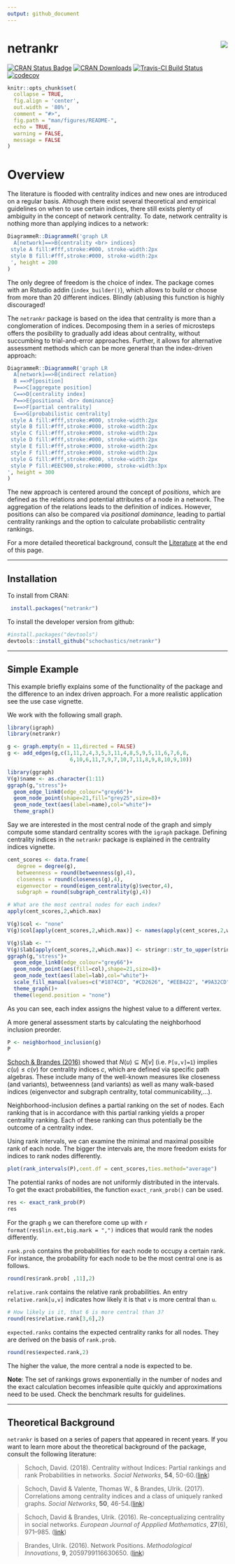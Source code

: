 ```yaml
---
output: github_document
---
```


# netrankr <img src="man/figures/logo.png" align="right"/>

[![CRAN Status Badge](http://www.r-pkg.org/badges/version/netrankr)](https://cran.r-project.org/package=netrankr)
[![CRAN Downloads](http://cranlogs.r-pkg.org/badges/netrankr)](https://CRAN.R-project.org/package=netrankr) 
[![Travis-CI Build Status](https://travis-ci.org/schochastics/netrankr.svg?branch=master)](https://travis-ci.org/schochastics/netrankr)
[![codecov](https://codecov.io/gh/schochastics/netrankr/branch/master/graph/badge.svg)](https://codecov.io/gh/schochastics/netrankr)

```r
knitr::opts_chunk$set(
  collapse = TRUE,
  fig.align = 'center',
  out.width = '80%', 
  comment = "#>",
  fig.path = "man/figures/README-",
  echo = TRUE, 
  warning = FALSE, 
  message = FALSE
)
```

# Overview 

The literature is flooded with centrality indices and new ones are introduced 
on a regular basis. Although there exist several theoretical and empirical guidelines 
on when to use certain indices, there still exists plenty of ambiguity in the concept 
of network centrality. To date, network centrality is nothing more than applying indices
to a network:

```r
DiagrammeR::DiagrammeR('graph LR
  A[network]==>B{centrality <br> indices}
 style A fill:#fff,stroke:#000, stroke-width:2px
 style B fill:#fff,stroke:#000, stroke-width:2px
 ', height = 200
)
```

The only degree of freedom is the choice of index. The package comes with an Rstudio addin (`index_builder()`),
which allows to build or choose from more than 20 different indices. Blindly (ab)using
this function is highly discouraged!

The `netrankr` package is based on the idea that centrality is more than a 
conglomeration of indices. Decomposing them in a series of microsteps offers 
the posibility to gradually add ideas about centrality, without succumbing to
trial-and-error approaches. Further, it allows for alternative assessment methods
which can be more general than the index-driven approach:

```r
DiagrammeR::DiagrammeR('graph LR
  A[network]==>B{indirect relation}
  B ==>P[position]
  P==>C[aggregate position]
  C==>D[centrality index]
  P==>E{positional <br> dominance}
  E==>F[partial centrality]
  E==>G[probabilistic centrality]
 style A fill:#fff,stroke:#000, stroke-width:2px
 style B fill:#fff,stroke:#000, stroke-width:2px
 style C fill:#fff,stroke:#000, stroke-width:2px
 style D fill:#fff,stroke:#000, stroke-width:2px
 style E fill:#fff,stroke:#000, stroke-width:2px
 style F fill:#fff,stroke:#000, stroke-width:2px
 style G fill:#fff,stroke:#000, stroke-width:2px
 style P fill:#EEC900,stroke:#000, stroke-width:3px
', height = 300
)
```

The new approach is centered around the concept of *positions*, which are defined as 
the relations and potential attributes of a node in a network. The aggregation
of the relations leads to the definition of indices. However, positions can also
be compared via *positional dominance*, leading to partial centrality rankings and
the option to calculate probabilistic centrality rankings.

For a more detailed theoretical background, consult the [Literature](#literature) 
at the end of this page.

________________________________________________________________________________

## Installation

To install from CRAN: 
```r
 install.packages("netrankr")
```

To install the developer version from github:
```r
#install.packages("devtools")
devtools::install_github("schochastics/netrankr")
```

________________________________________________________________________________

## Simple Example

This example briefly explains some of the functionality of the package and the 
difference to an index driven approach. For a more realistic application see 
the use case vignette. 

We work with the following small graph.
```r
library(igraph)
library(netrankr)

g <- graph.empty(n = 11,directed = FALSE)
g <- add_edges(g,c(1,11,2,4,3,5,3,11,4,8,5,9,5,11,6,7,6,8,
                    6,10,6,11,7,9,7,10,7,11,8,9,8,10,9,10))
```

```r
library(ggraph)
V(g)$name <- as.character(1:11)
ggraph(g,"stress")+
  geom_edge_link0(edge_colour="grey66")+
  geom_node_point(shape=21,fill="grey25",size=8)+
  geom_node_text(aes(label=name),col="white")+
  theme_graph()
```

Say we are interested in the most central node of the graph and simply compute some 
standard centrality scores with the `igraph` package. Defining centrality indices
in the `netrankr` package is explained in the centrality indices vignette.
```r
cent_scores <- data.frame(
   degree = degree(g),
   betweenness = round(betweenness(g),4),
   closeness = round(closeness(g),4),
   eigenvector = round(eigen_centrality(g)$vector,4),
   subgraph = round(subgraph_centrality(g),4))

# What are the most central nodes for each index?
apply(cent_scores,2,which.max)
```

```r
V(g)$col <- "none"
V(g)$col[apply(cent_scores,2,which.max)] <- names(apply(cent_scores,2,which.max))

V(g)$lab <- ""
V(g)$lab[apply(cent_scores,2,which.max)] <- stringr::str_to_upper(stringr::str_extract(names(apply(cent_scores,2,which.max)),"^[a-z]"))
ggraph(g,"stress")+
  geom_edge_link0(edge_colour="grey66")+
  geom_node_point(aes(fill=col),shape=21,size=8)+
  geom_node_text(aes(label=lab),col="white")+
  scale_fill_manual(values=c("#1874CD", "#CD2626", "#EEB422", "#9A32CD", "#4D4D4D", "#EE30A7"))+
  theme_graph()+
  theme(legend.position = "none")
```

As you can see, each index assigns the highest value to a different vertex.

A more general assessment starts by calculating the neighborhood inclusion preorder.
```r
P <- neighborhood_inclusion(g)
P
```
[Schoch & Brandes (2016)](https://doi.org/10.1017/S0956792516000401) showed that
$N(u) \subseteq N[v]$ (i.e. `P[u,v]=1`) implies $c(u) \leq c(v)$ for 
centrality indices $c$, which are defined via specific path algebras. These include
many of the well-known measures like closeness (and variants), betweenness (and variants)
as well as many walk-based indices (eigenvector and subgraph centrality, total communicability,...).

Neighborhood-inclusion defines a partial ranking on the set of nodes. Each ranking 
that is in accordance with this partial ranking yields a proper centrality ranking.
Each of these ranking can thus potentially be the outcome of a centrality index.  

Using rank intervals, we can examine the minimal and maximal possible rank of each node.
The bigger the intervals are, the more freedom exists for indices to rank nodes differently.
```r
plot(rank_intervals(P),cent.df = cent_scores,ties.method="average")
```

The potential ranks of nodes are not uniformly distributed in the intervals. To get
the exact probabilities, the function `exact_rank_prob()` can be used.
```r
res <- exact_rank_prob(P)
res
```
For the graph `g` we can therefore come up with
`r format(res$lin.ext,big.mark = ",")` indices that would rank the nodes differently.  

`rank.prob` contains the probabilities for each node to occupy a certain rank. 
For instance, the probability for each node to be the most central one is as follows.
```r
round(res$rank.prob[ ,11],2)
```

`relative.rank` contains the relative rank probabilities. An entry `relative.rank[u,v]`
indicates how likely it is that `v` is more central than `u`.
```r
# How likely is it, that 6 is more central than 3?
round(res$relative.rank[3,6],2)
```

`expected.ranks` contains the expected centrality ranks for all nodes. They are 
derived on the basis of `rank.prob`.
```r
round(res$expected.rank,2)
```
The higher the value, the more central a node is expected to be.

**Note**: The set of rankings grows exponentially in the number of nodes and the exact 
calculation becomes infeasible quite quickly and approximations need to be used.
Check the benchmark results for guidelines.

________________________________________________________________________________

## Theoretical Background {#literature}

`netrankr` is based on a series of papers that appeared in recent years. If you 
want to learn more about the theoretical background of the package, 
consult the following literature:

> Schoch, David. (2018). Centrality without Indices: Partial rankings and rank
Probabilities in networks. *Social Networks*, **54**, 50-60.([link](https://doi.org/10.1016/j.socnet.2017.12.003))

> Schoch, David & Valente, Thomas W., & Brandes, Ulrik. (2017). Correlations among centrality indices
and a class of uniquely ranked graphs. *Social Networks*, **50**, 46-54.([link](https://doi.org/10.1016/j.socnet.2017.03.010))

> Schoch, David & Brandes, Ulrik. (2016). Re-conceptualizing centrality in social networks.
*European Journal of Appplied Mathematics*, **27**(6), 971–985.
([link](https://doi.org/10.1017/S0956792516000401))

> Brandes, Ulrik. (2016). Network Positions.
*Methodological Innovations*, **9**, 2059799116630650.
([link](https://dx.doi.org/10.1177/2059799116630650))